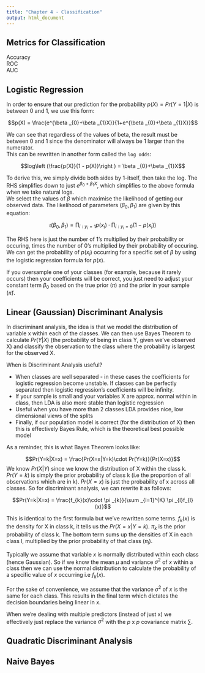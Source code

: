 ```yaml
---
title: "Chapter 4 - Classification"
output: html_document
---
```



## Metrics for Classification
Accuracy  
ROC  
AUC



## Logistic Regression
In order to ensure that our prediction for the probability $p(X) = Pr(Y = 1|X)$  is between 0 and 1, we use this form:

$$p(X) = \frac{e^{\beta _{0}+\beta _{1}X}}{1+e^{\beta _{0}+\beta _{1}X}}$$

We can see that regardless of the values of beta, the result must be between 0 and 1 since the denominator will always be 1 larger than the numerator.  
This can be rewritten in another form called the `log odds`:

$$log\left (\frac{p(X)}{1 - p(X)}\right ) = \beta _{0}+\beta _{1}X$$

To derive this, we simply divide both sides by 1-itself, then take the log. The RHS simplifies down to just $e^{\beta _{0}+\beta _{1}X}$, which simplifies to the above formula when we take natural logs.  
We select the values of $\beta$ which maximise the likelihood of getting our observed data. The likelihood of parameters $\left ( \beta _{0}, \beta _{1}\right )$ are given by this equation:

$$\iota \left ( \beta _{0}, \beta _{1}\right ) = \prod _{i:y_{i}=1} p(x_{i})\cdot \prod _{i:y_{i}=0} (1-p(x_{i}))$$

The RHS here is just the number of 1's multiplied by their probability or occuring, times the number of 0's multiplied by their probability of occuring. We can get the probability of $p(x_{i})$ occurring for a specific set of $\beta$ by using the logistic regression formula for $p(x)$. 

If you oversample one of your classes (for example, because it rarely occurs) then your coefficients will be correct, you just need to adjust your constant term $\beta _{0}$ based on the true prior ($\pi$) and the prior in your sample ($\tilde{\pi}$).


## Linear (Gaussian) Discriminant Analysis
In discriminant analysis, the idea is that we model the distribution of variable x within each of the classes. We can then use Bayes Theorem to calculate $Pr(Y|X)$ (the probability of being in class Y, given we've observed X) and classify the observation to the class where the probability is largest for the observed X.  

When is Discriminant Analysis useful?  

* When classes are well separated - in these cases the coefficients for logistic regression become unstable. If classes can be perfectly separated then logistic regression's coefficients will be infinity.
* If your sample is small and your variables X are approx. normal within in class, then LDA is also more stable than logistic regression
* Useful when you have more than 2 classes LDA provides nice, low dimensional views of the splits 
* Finally, if our population model is correct (for the distribution of X) then this is effectively Bayes Rule, which is the theoretical best possible model

As a reminder, this is what Bayes Theorem looks like:

$$Pr(Y=k|X=x) = \frac{Pr(X=x|Y=k)\cdot Pr(Y=k)}{Pr(X=x)}$$
We know $Pr(X|Y)$ since we know the distribution of X within the class k. $Pr(Y=k)$ is simply the prior probability of class k (i.e the proportion of all observations which are in k). $Pr(X=x)$ is just the probability of x across all classes. So for discriminant analysis, we can rewrite it as follows:

$$Pr(Y=k|X=x) = \frac{f_{k}(x)\cdot \pi _{k}}{\sum _{l=1}^{K} \pi _{l}f_{l}(x)}$$

This is identical to the first formula but we've rewritten some terms. $f_{k}(x)$ is the density for X in class k, it tells us the $Pr(X=x|Y=k)$. $\pi _{k}$ is the prior probability of class k. The bottom term sums up the densities of X in each class l, multiplied by the prior probability of that class ($\pi _{l}$).

Typically we assume that variable $x$ is normally distributed within each class (hence Gaussian). So if we know the mean $\mu$ and variance $\sigma^{2}$ of $x$ within a class then we can use the normal distribution to calculate the probability of a specific value of $x$ occurring i.e $f_{k}(x)$.

For the sake of convenience, we assume that the variance $\sigma^{2}$ of $x$ is the same for each class. This results in the final term which dictates the decision boundaries being linear in $x$.

When we're dealing with multiple predictors (instead of just x) we effectively just replace the variance $\sigma^{2}$ with the $p$ x $p$ covariance matrix $\sum$. 


## Quadratic Discriminant Analysis



## Naive Bayes

















